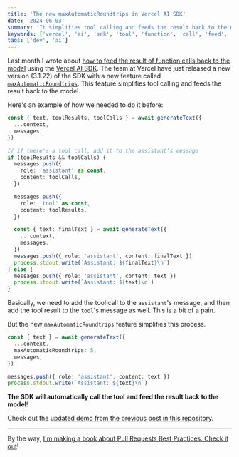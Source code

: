 ```yaml
---
title: 'The new maxAutomaticRoundtrips in Vercel AI SDK'
date: '2024-06-03'
summary: 'It simplifies tool calling and feeds the result back to the model'
keywords: ['vercel', 'ai', 'sdk', 'tool', 'function', 'call', 'feed', 'result', 'back', 'model']
tags: ['dev', 'ai']
---
```


Last month I wrote about [how to feed the result of function calls back to the model](/blog/vercel-ai-function-call-tool-example) using the [Vercel AI SDK](https://sdk.vercel.ai/docs/introduction). The team at Vercel have just released a new version (3.1.22) of the SDK with a new feature called [`maxAutomaticRoundtrips`](https://sdk.vercel.ai/docs/reference/ai-sdk-core/generate-text#max-automatic-roundtrips). This feature simplifies tool calling and feeds the result back to the model.

Here's an example of how we needed to do it before:

```typescript
const { text, toolResults, toolCalls } = await generateText({
  ...context,
  messages,
})

// if there's a tool call, add it to the assistant's message
if (toolResults && toolCalls) {
  messages.push({
    role: 'assistant' as const,
    content: toolCalls,
  })

  messages.push({
    role: 'tool' as const,
    content: toolResults,
  })

  const { text: finalText } = await generateText({
    ...context,
    messages,
  })
  messages.push({ role: 'assistant', content: finalText })
  process.stdout.write(`Assistant: ${finalText}\n`)
} else {
  messages.push({ role: 'assistant', content: text })
  process.stdout.write(`Assistant: ${text}\n`)
}
```

Basically, we need to add the tool call to the `assistant`'s message, and then add the tool result to the `tool`'s message as well. This is a bit of a pain.

But the new `maxAutomaticRoundtrips` feature simplifies this process.

```typescript
const { text } = await generateText({
  ...context,
  maxAutomaticRoundtrips: 5,
  messages,
})

messages.push({ role: 'assistant', content: text })
process.stdout.write(`Assistant: ${text}\n`)
```

**The SDK will automatically call the tool and feed the result back to the model**!

Check out the [updated demo from the previous post in this repository](https://github.com/nicnocquee/vercel-ai-node-example).

---

By the way, [I'm making a book about Pull Requests Best Practices. Check it out](https://pr.nico.fyi)!
